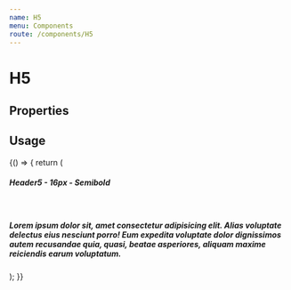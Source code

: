 ```yaml
---
name: H5
menu: Components
route: /components/H5
---
```



# H5

## Properties

<Props of={H5} />

## Usage

<Playground>
  {() => {
    return (
      <Fragment>
        <H5>Header5 - 16px - Semibold</H5>
        <br />
        <H5 id="truncated-header" truncate>
          Lorem ipsum dolor sit, amet consectetur adipisicing elit. Alias
          voluptate delectus eius nesciunt porro! Eum expedita voluptate dolor
          dignissimos autem recusandae quia, quasi, beatae asperiores, aliquam
          maxime reiciendis earum voluptatum.
        </H5>
      </Fragment>
    );
  }}
</Playground>
